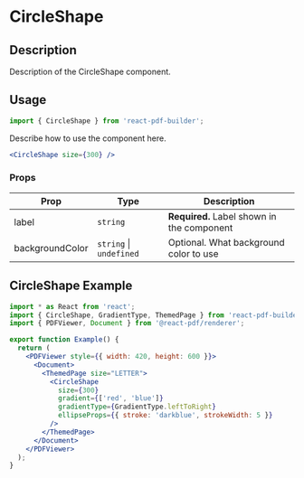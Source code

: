 

<Meta title="Documentation/Components/Shapes/CircleShape" />

<h1>CircleShape</h1>

## Description

Description of the CircleShape component.

## Usage

```jsx
import { CircleShape } from 'react-pdf-builder';
```

Describe how to use the component here.

```jsx
<CircleShape size={300} />
```

### Props

| Prop            | Type                        | Description                                |
| --------------- | --------------------------- | ------------------------------------------ |
| label           | `string`                    | **Required.** Label shown in the component |
| backgroundColor | `string` &#124; `undefined` | Optional. What background color to use     |

## CircleShape Example

<DocsPDF>
  <CircleShape 
    size={300}
    gradient={['red', 'blue']}
    gradientType={GradientType.leftToRight}
    ellipseProps={{ stroke: 'darkblue', strokeWidth: 5 }}
   />
</DocsPDF>

```jsx
import * as React from 'react';
import { CircleShape, GradientType, ThemedPage } from 'react-pdf-builder';
import { PDFViewer, Document } from '@react-pdf/renderer';

export function Example() {
  return (
    <PDFViewer style={{ width: 420, height: 600 }}>
      <Document>
        <ThemedPage size="LETTER">
          <CircleShape 
            size={300}
            gradient={['red', 'blue']}
            gradientType={GradientType.leftToRight}
            ellipseProps={{ stroke: 'darkblue', strokeWidth: 5 }}
          />
        </ThemedPage>
      </Document>
    </PDFViewer>
  );
}
```
